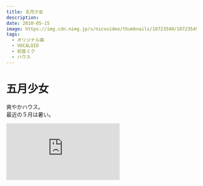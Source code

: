 ```yaml
---
title: 五月少女
description:
date: 2010-05-15
image: https://img.cdn.nimg.jp/s/nicovideo/thumbnails/10723549/10723549.original/r1280x720l?key=132862b227566591ed861132af5c52968a0e3d7da18b6365a4ddfc7c048b9ec7
tags:
  - オリジナル曲
  - VOCALOID
  - 初音ミク
  - ハウス
---
```


# 五月少女

爽やかハウス。  
最近の５月は暑い。

<iframe
  width={312}
  height={176}
  src="https://ext.nicovideo.jp/thumb/sm10723549"
  scrolling="no"
  style={{ border: "solid 1px #ccc" }}
  frameBorder={0}
/>

## 収録 CD

### オリジナルアルバム

|                                     黄昏ホリック                                     |                                      セカイカタログ                                      |
| :----------------------------------------------------------------------------------: | :--------------------------------------------------------------------------------------: |
| [![黄昏ホリック](/covers/twilightholic_cover.png)](../../discography/twilightholic/) | [![セカイカタログ](/covers/sekai_catalog_cover.png)](../../discography/04_sekaicatalog/) |

## 歌詞

<details>
<summary>クリックして表示</summary>
曜日は朝寝坊　カバン片手に駅までダッシュ  
桜の木は葉に染まり　新生活ソロソロ慣れた  
となりの席は五月病　背伸びしてあくびを一つ  
ユメの大型連休は　寝てる間に過ぎ去った…

どこか上のソラ　目に映るはアスファルト  
「なかなか上手く行かないもんだ…」と、呟いた。

暖かくヤワラカな　五月の風に乗せて  
窓辺のキミに届け！　元気の歌  
俯いて歩いてたら　きっと楽しいことも  
気付くことなく　見逃しちゃうから

日曜日も朝寝坊　目覚まし止めてフトンをかぶる  
目が覚めたらもう ☆ お昼　カーテン越しに明るい太陽  
日に日に増す紫外線　天気予報「汗ばむ陽気」  
アツい夏の足音は　小走りにやってくる

平日が並ぶ　カレンダーを眺めて  
「海の日は遠いなぁ…」と　タメイキついた。

暖かくサワヤカな　五月の風に乗って  
窓辺に佇む　キミに会いにいくよ  
幾千のタメイキと　退屈な日常を  
眩しい笑顔に　変えてみせるから

暖かくヤワラカな　五月の風に乗せて  
窓辺のキミに届け！　元気の歌  
俯いて歩いてたら　きっと楽しいことも  
気付くことなく　見逃しちゃうから

暖かくサワヤカな　五月の風に乗って  
窓辺に佇む　キミに会いにいくよ  
幾千のタメイキと　退屈な日常を  
眩しい笑顔に　変えてみせるから

</details>
